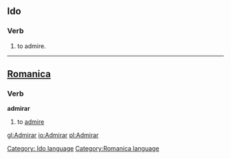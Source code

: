 ==Ido==
===Verb===
# to admire.
[[Category: Ido language]]



----

==[[Romanica]]==
[[Category:Romanica language]]
===Verb===
<b>admirar</b>
#to [[admire]]

[[gl:Admirar]]
[[io:Admirar]]
[[pl:Admirar]]